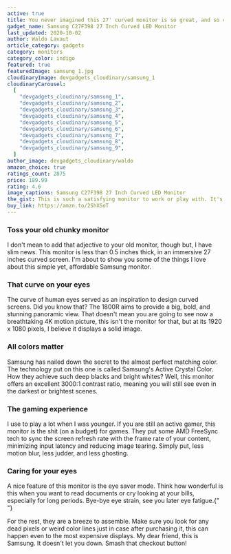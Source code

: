 ```yaml
---
active: true
title: You never imagined this 27' curved monitor is so great, and so cheap.
gadget_name: Samsung C27F398 27 Inch Curved LED Monitor
last_updated: 2020-10-02
author: Waldo Lavaut
article_category: gadgets
category: monitors
category_color: indigo
featured: true
featuredImage: samsung_1.jpg
cloudinaryImage: devgadgets_cloudinary/samsung_1
cloudinaryCarousel:
  [
    "devgadgets_cloudinary/samsung_1",
    "devgadgets_cloudinary/samsung_2",
    "devgadgets_cloudinary/samsung_3",
    "devgadgets_cloudinary/samsung_4",
    "devgadgets_cloudinary/samsung_5",
    "devgadgets_cloudinary/samsung_6",
    "devgadgets_cloudinary/samsung_7",
    "devgadgets_cloudinary/samsung_8",
    "devgadgets_cloudinary/samsung_9",
  ]
author_image: devgadgets_cloudinary/waldo
amazon_choice: true
ratings_count: 2875
price: 189.99
rating: 4.6
image_captions: Samsung C27F398 27 Inch Curved LED Monitor
the_gist: This is such a satisfying monitor to work or play with. It's super slim curved design and the features that it offers for gamers such as AMD FreeSync for smooth images makes this a must have gadget.
buy_link: https://amzn.to/2ShXSoT
---
```


<article className="mt-12 text-lg prose max-w-sm md:max-w-none text-cool-gray-500">
<h3>Toss your old chunky monitor</h3>

<p>
  I don't mean to add that adjective to your old monitor, though but, I have
  slim news. This monitor is less than 0.5 inches thick, in an immersive 27
  inches curved screen. I'm about to show you some of the things I love about
  this simple yet, affordable Samsung monitor.
</p>

<h3>That curve on your eyes</h3>

<p>
  The curve of human eyes served as an inspiration to design curved screens. Did
  you know that? The 1800R aims to provide a big, bold, and stunning panoramic
  view. That doesn't mean you are going to see now a breathtaking 4K motion
  picture, this isn't the monitor for that, but at its 1920 x 1080 pixels, I
  believe it displays a solid image.
</p>

<h3>All colors matter</h3>

<p>
  Samsung has nailed down the secret to the almost perfect matching color. The
  technology put on this one is called Samsung's Active Crystal Color. How they
  achieve such deep blacks and bright whites? Well, this monitor offers an
  excellent 3000:1 contrast ratio, meaning you will still see even in the
  darkest or brightest scenes.
</p>

<Carousel carousel={props.carousel} />

<h3>The gaming experience</h3>

<p>
  I use to play a lot when I was younger. If you are still an active gamer, this
  monitor is the shit (on a budget) for games. They put some AMD FreeSync tech
  to sync the screen refresh rate with the frame rate of your content,
  minimizing input latency and reducing image tearing. Simply put, less motion
  blur, less judder, and less ghosting.
</p>

<h3>Caring for your eyes</h3>

<p>
  A nice feature of this monitor is the eye saver mode. Think how wonderful is
  this when you want to read documents or cry looking at your bills, especially
  for long periods. Bye-bye eye strain, see you later eye fatigue.{" "}
</p>

<p>
  For the rest, they are a breeze to assemble. Make sure you look for any dead
  pixels or weird color lines just in case after purchasing it, this can happen
  even to the most expensive displays. My dear friend, this is Samsung. It
  doesn't let you down. Smash that checkout button!
</p>

</article>
